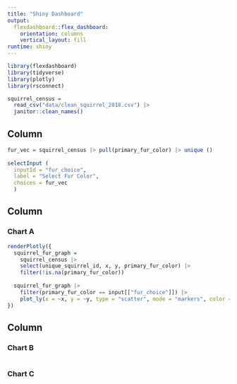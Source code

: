 ```yaml
---
title: "Shiny Dashboard"
output: 
  flexdashboard::flex_dashboard:
    orientation: columns
    vertical_layout: fill
runtime: shiny
---
```


```r
library(flexdashboard)
library(tidyverse)
library(plotly)
library(rsconnect)

squirrel_census = 
  read_csv("data/clean_squirrel_2018.csv") |> 
  janitor::clean_names()

```

Column {.sidebar}
-----------------------------------------------------------------------

```r
fur_vec = squirrel_census |> pull(primary_fur_color) |> unique ()
  
selectInput (
  inputId = "fur_choice",
  label = "Select Fur Color",
  choices = fur_vec
  )
```



Column {data-width=650}
-----------------------------------------------------------------------

### Chart A

```r
renderPlotly({
  squirrel_fur_graph =
    squirrel_census |> 
    select(unique_squirrel_id, x, y, primary_fur_color) |>
    filter(!is.na(primary_fur_color))
          
  squirrel_fur_graph |> 
    filter(primary_fur_color == input[["fur_choice"]]) |> 
    plot_ly(x = ~x, y = ~y, type = "scatter", mode = "markers", color = ~primary_fur_color)
})


```

Column {data-width=350}
-----------------------------------------------------------------------

### Chart B

```r

```

### Chart C

```r

```

